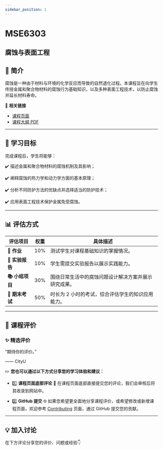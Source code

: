 ```yaml
---
sidebar_position: 1
---
```


# MSE6303
## 腐蚀与表面工程

## **📘 简介**
腐蚀是一种由于材料与环境的化学反应而导致的自然退化过程。本课程旨在向学生传授金属和聚合物材料的腐蚀行为基础知识，以及多种表面工程技术，以防止腐蚀并延长材料寿命。

🔗 **相关链接**
- [课程页面](https://www.cityu.edu.hk/catalogue/pg/202425/course/MSE6303.htm)
- [课程大纲 PDF](https://www.cityu.edu.hk/catalogue/pg/202425/course/MSE6303.pdf)

---

## **🎯 学习目标**

完成课程后，学生将能够：

✔️ 描述金属和聚合物材料的腐蚀机制及其影响；

✔️ 阐释腐蚀的热力学和动力学方面的基本原理；

✔️ 分析不同防护方法的优缺点并选择适当的防护技术；

✔️ 应用表面工程技术保护金属免受腐蚀。

---

## **📊 评估方式**

| **评估项目**          | **权重** | **具体描述**                                                                                       |
|----------------------|---------|---------------------------------------------------------------------------------------------------|
| **📝 作业**           | 10%     | 测试学生对课程基础知识的掌握情况。                                                                 |
| **📝 实验报告**        | 10%     | 学生需提交实验报告以展示实践能力。                                                                 |
| **📚 小组项目**        | 30%     | 围绕日常生活中的腐蚀问题设计解决方案并展示研究成果。                                                 |
| **📖 期末考试**        | 50%     | 时长为 2 小时的考试，综合评估学生的知识应用能力。                                                   |

---

## **💬 课程评价**

### ✨ **精选评价**
<div className={commentStyles.commentBox}>
    <p className={commentStyles.commentText}>
        “期待你的评价。”
    </p>
    <p className={commentStyles.commentAuthor}>—— CityU</p>
</div>

✏️ **您也可以通过以下方式分享您的学习体验和建议：**

- 1️⃣ **课程页面底部评论**
💬 在课程页面底部直接提交您的评论，我们会审核后将其收录到网站中。

- 2️⃣ **GitHub 提交**
🌐 如果您希望更全面地分享课程评价，或希望修改或新增课程页面，欢迎参考 [Contributing](https://penjc.github.io/cityU-navigator/contributing) 页面，通过 GitHub 提交您的贡献。

---

## **💡 加入讨论**

在下方评论分享您的评价、问题或经验👇
<Utterances />